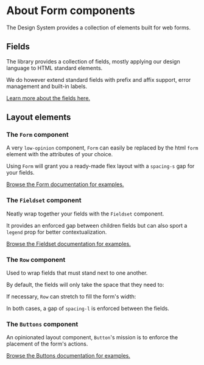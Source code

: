 
<Meta title="Form/About" />

# About Form components

The Design System provides a collection of elements built for web forms.

## Fields

The library provides a collection of fields, mostly applying our design language to HTML standard elements.

We do however extend standard fields with prefix and affix support, error management and built-in labels.

[Learn more about the fields here.](/docs/form-fields--docs)

## Layout elements

### The `Form` component

A very `low-opinion` component, `Form` can easily be replaced by the html `form` element with the attributes of your choice.

Using `Form` will grant you a ready-made flex layout with a `spacing-s` gap for your fields.

[Browse the Form documentation for examples.](/docs/form-form--docs#skeleton)

### The `Fieldset` component

Neatly wrap together your fields with the `Fieldset` component.

It provides an enforced gap between children fields but can also sport a `legend` prop for better contextualization.

[Browse the Fieldset documentation for examples.](/docs/form-fieldset--docs)

### The `Row` component

Used to wrap fields that must stand next to one another.

By default, the fields will only take the space that they need to:

<Canvas withSource="closed">
	<Story of={AboutRowsDefault} />
</Canvas>

If necessary, `Row` can stretch to fill the form's width:

<Canvas withSource="closed">
	<Story of={AboutRowsStretch} />
</Canvas>

In both cases, a gap of `spacing-l` is enforced between the fields.

### The `Buttons` component

An opinionated layout component, `Button`'s mission is to enforce the placement of the form's actions.

[Browse the Buttons documentation for examples.](/docs/form-buttons--docs)
